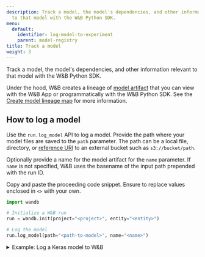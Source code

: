 ```yaml
---
description: Track a model, the model's dependencies, and other information relevant
  to that model with the W&B Python SDK.
menu:
  default:
    identifier: log-model-to-experiment
    parent: model-registry
title: Track a model
weight: 3
---
```



Track a model, the model's dependencies, and other information relevant to that model with the W&B Python SDK. 

Under the hood, W&B creates a lineage of [model artifact](./model-management-concepts#model-artifact) that you can view with the W&B App or programmatically with the W&B Python SDK. See the [Create model lineage map](./model-lineage) for more information.

## How to log a model

Use the `run.log_model` API to log a model. Provide the path where your model files are saved to the `path` parameter. The path can be a local file, directory, or [reference URI](/models/artifacts/track-external-files/#amazon-s3--gcs--azure-blob-storage-references) to an external bucket such as `s3://bucket/path`. 

Optionally provide a name for the model artifact for the `name` parameter. If `name` is not specified, W&B uses the basename of the input path prepended with the run ID. 

Copy and paste the proceeding code snippet. Ensure to replace values enclosed in `<>` with your own.

```python
import wandb

# Initialize a W&B run
run = wandb.init(project="<project>", entity="<entity>")

# Log the model
run.log_model(path="<path-to-model>", name="<name>")
```

<details>

<summary>Example: Log a Keras model to W&B</summary>

The proceeding code example shows how to log a convolutional neural network (CNN) model to W&B.

```python
import os
import wandb
from tensorflow import keras
from tensorflow.keras import layers

config = {"optimizer": "adam", "loss": "categorical_crossentropy"}

# Initialize a W&B run
run = wandb.init(entity="charlie", project="mnist-project", config=config)

# Training algorithm
loss = run.config["loss"]
optimizer = run.config["optimizer"]
metrics = ["accuracy"]
num_classes = 10
input_shape = (28, 28, 1)

model = keras.Sequential(
    [
        layers.Input(shape=input_shape),
        layers.Conv2D(32, kernel_size=(3, 3), activation="relu"),
        layers.MaxPooling2D(pool_size=(2, 2)),
        layers.Conv2D(64, kernel_size=(3, 3), activation="relu"),
        layers.MaxPooling2D(pool_size=(2, 2)),
        layers.Flatten(),
        layers.Dropout(0.5),
        layers.Dense(num_classes, activation="softmax"),
    ]
)

model.compile(loss=loss, optimizer=optimizer, metrics=metrics)

# Save model
model_filename = "model.h5"
local_filepath = "./"
full_path = os.path.join(local_filepath, model_filename)
model.save(filepath=full_path)

# Log the model
run.log_model(path=full_path, name="MNIST")

# Explicitly tell W&B to end the run.
run.finish()
```
</details>